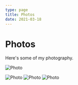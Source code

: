 ```yaml
---
type: page
title: Photos
date: 2021-03-18
---
```


# Photos

Here's some of my photography.


<Image
  src="/images/微信图片_20230803161126.jpg"
  alt="Photo"
  width={2736}
  height={3648}
  priority
  className="next-image"
/>

<Image
  src="/images/微信图片_20230803161128.jpg"
  alt="Photo"
  width={2736}
  height={3648}
  priority
  className="next-image"
/>
<Image
  src="/images/微信图片_20230803161130.jpg"
  alt="Photo"
  width={3503}
  height={2627}
  priority
  className="next-image"
/>
<Image
  src="/images/微信图片_20230803161121.jpg"
  alt="Photo"
  width={3072}
  height={4568}
  priority
  className="next-image"
/>
